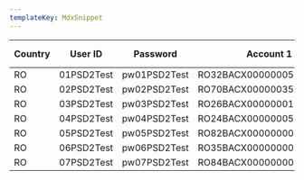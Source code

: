 ```yaml
---
templateKey: MdxSnippet
---
```


|Country|User ID|Password|Account 1|Account 2|Account 3|Account 4|
|--- |--- |--- |--- |--- |--- |--- |
|RO|01PSD2Test|pw01PSD2Test|RO32BACX0000000515979310|RO53BACX0000000515979320|||
|RO|02PSD2Test|pw02PSD2Test|RO70BACX0000003528017000|RO43BACX0000003528017001|||
|RO|03PSD2Test|pw03PSD2Test|RO26BACX0000000162512000||||
|RO|04PSD2Test|pw04PSD2Test|RO24BACX0000000542695000||||
|RO|05PSD2Test|pw05PSD2Test|RO82BACX0000000059663250|RO35BACX0000000059663320|||
|RO|06PSD2Test|pw06PSD2Test|RO35BACX0000000031057050||||
|RO|07PSD2Test|pw07PSD2Test|RO84BACX0000000030182004|RO41BACX0000000030182002|RO14BACX0000000030182003||
